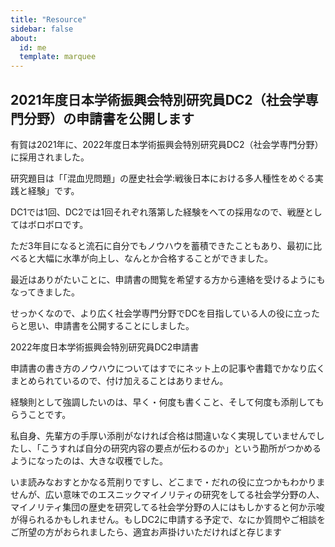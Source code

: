 ```yaml
---
title: "Resource"
sidebar: false
about:
  id: me
  template: marquee
---
```


## 2021年度日本学術振興会特別研究員DC2（社会学専門分野）の申請書を公開します
有賀は2021年に、2022年度日本学術振興会特別研究員DC2（社会学専門分野）に採用されました。

研究題目は「「混血児問題」の歴史社会学:戦後日本における多人種性をめぐる実践と経験」です。

DC1では1回、DC2では1回それぞれ落第した経験をへての採用なので、戦歴としてはボロボロです。

ただ3年目になると流石に自分でもノウハウを蓄積できたこともあり、最初に比べると大幅に水準が向上し、なんとか合格することができました。

最近はありがたいことに、申請書の閲覧を希望する方から連絡を受けるようにもなってきました。

せっかくなので、より広く社会学専門分野でDCを目指している人の役に立ったらと思い、申請書を公開することにしました。

2022年度日本学術振興会特別研究員DC2申請書

申請書の書き方のノウハウについてはすでにネット上の記事や書籍でかなり広くまとめられているので、付け加えることはありません。

経験則として強調したいのは、早く・何度も書くこと、そして何度も添削してもらうことです。

私自身、先輩方の手厚い添削がなければ合格は間違いなく実現していませんでしたし、「こうすれば自分の研究内容の要点が伝わるのか」という勘所がつかめるようになったのは、大きな収穫でした。

いま読みなおすとかなる荒削りですし、どこまで・だれの役に立つかもわかりませんが、広い意味でのエスニックマイノリティの研究をしてる社会学分野の人、マイノリティ集団の歴史を研究してる社会学分野の人にはもしかすると何か示唆が得られるかもしれません。もしDC2に申請する予定で、なにか質問やご相談をご所望の方がおられましたら、適宜お声掛けいただければと存じます